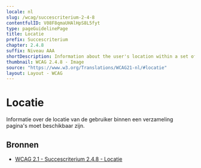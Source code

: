 ```yaml
---
locale: nl
slug: /wcag/succescriterium-2-4-8
contentfulID: V08F8qmaUHAlHpS8L5fyt
type: pageGuidelinePage
title: Locatie
prefix: Succescriterium
chapter: 2.4.8
suffix: Niveau AAA
shortDescription: Information about the user's location within a set of pages must be available.
thumbnail: WCAG 2.4.8 - Image
source: "https://www.w3.org/Translations/WCAG21-nl/#locatie"
layout: Layout - WCAG
---
```


# Locatie

Informatie over de locatie van de gebruiker binnen een verzameling pagina's moet beschikbaar zijn.

## Bronnen

- [WCAG 2.1 - Succescriterium 2.4.8 - Locatie](https://www.w3.org/Translations/WCAG21-nl/#locatie)